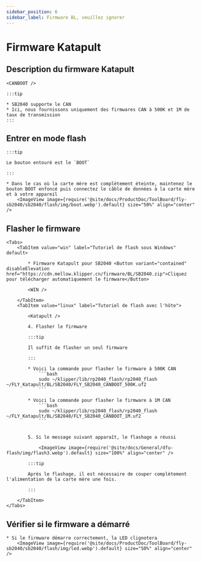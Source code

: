 ```yaml
---
sidebar_position: 6
sidebar_label: Firmware BL, veuillez ignorer
---
```







# Firmware Katapult

## Description du firmware Katapult

    <CANBOOT />

    :::tip

    * SB2040 supporte le CAN
    * Ici, nous fournissons uniquement des firmwares CAN à 500K et 1M de taux de transmission
    :::

## Entrer en mode flash

    :::tip

    Le bouton entouré est le `BOOT`

    :::

    * Dans le cas où la carte mère est complètement éteinte, maintenez le bouton BOOT enfoncé puis connectez le câble de données à la carte mère et à votre appareil
        <ImageView image={require('@site/docs/ProductDoc/ToolBoard/fly-sb2040/sb2040/flash/img/boot.webp').default} size="50%" align="center" />

## Flasher le firmware
    <Tabs>
        <TabItem value="win" label="Tutoriel de flash sous Windows" default>

            * Firmware Katapult pour SB2040 <Button variant="contained" disableElevation href="https://cdn.mellow.klipper.cn/firmware/BL/SB2040.zip">Cliquez pour télécharger automatiquement le firmware</Button>

            <WIN />
            
        </TabItem>
        <TabItem value="linux" label="Tutoriel de flash avec l'hôte">
            
            <Katapult />

            4. Flasher le firmware

            :::tip

            Il suffit de flasher un seul firmware

            :::

            * Voici la commande pour flasher le firmware à 500K CAN
                ```bash
                sudo ~/klipper/lib/rp2040_flash/rp2040_flash ~/FLY_Katapult/BL/SB2040/FLY_SB2040_CANBOOT_500K.uf2
                ```
                       
            * Voici la commande pour flasher le firmware à 1M CAN
                ```bash
                sudo ~/klipper/lib/rp2040_flash/rp2040_flash ~/FLY_Katapult/BL/SB2040/FLY_SB2040_CANBOOT_1M.uf2
                ```


            5. Si le message suivant apparaît, le flashage a réussi

                <ImageView image={require('@site/docs/General/dfu-flash/img/flash3.webp').default} size="100%" align="center" />

            :::tip

            Après le flashage, il est nécessaire de couper complètement l'alimentation de la carte mère une fois.

            :::

        </TabItem>
    </Tabs>

## Vérifier si le firmware a démarré

    * Si le firmware démarre correctement, la LED clignotera
        <ImageView image={require('@site/docs/ProductDoc/ToolBoard/fly-sb2040/sb2040/flash/img/led.webp').default} size="50%" align="center" />